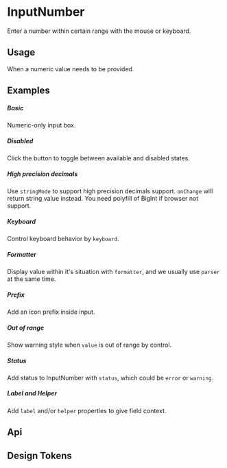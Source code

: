 
<Meta of={KitInputNumberStories} />

# InputNumber

Enter a number within certain range with the mouse or keyboard.

## Usage

When a numeric value needs to be provided.

## Examples

##### Basic

Numeric-only input box.

<CustomCanvas content={Examples.Basic} source={Sources.Basic} id="inputnumber-basic" />

##### Disabled

Click the button to toggle between available and disabled states.

<CustomCanvas content={Examples.Disabled} source={Sources.Disabled} id="inputnumber-disabled" />

##### High precision decimals

Use `stringMode` to support high precision decimals support. `onChange` will return string value instead. You need polyfill of BigInt if browser not support.

<CustomCanvas content={Examples.Precision} source={Sources.Precision} id="inputnumber-precision" />

##### Keyboard

Control keyboard behavior by `keyboard`.

<CustomCanvas content={Examples.Keyboard} source={Sources.Keyboard} id="inputnumber-keyboard" />

##### Formatter

Display value within it's situation with `formatter`, and we usually use `parser` at the same time.

<CustomCanvas content={Examples.Formatter} source={Sources.Formatter} id="inputnumber-formatter" />

##### Prefix

Add an icon prefix inside input.

<CustomCanvas content={Examples.Prefix} source={Sources.Prefix} id="inputnumber-prefix" />

##### Out of range

Show warning style when `value` is out of range by control.

<CustomCanvas content={Examples.Outrange} source={Sources.Outrange} id="inputnumber-out-range" />

##### Status

Add status to InputNumber with `status`, which could be `error` or `warning`.

<CustomCanvas content={Examples.Status} source={Sources.Status} id="inputnumber-status" />

##### Label and Helper

Add `label` and/or `helper` properties to give field context.

<CustomCanvas content={Examples.Wrapper} source={Sources.Wrapper} id="inputnumber-wrapper" />

## Api

<Canvas of={KitInputNumberStories.Api} />


<Controls of={KitInputNumberStories.Api} />


## Design Tokens

<DesignTokens path="components.InputNumber" tokens={fields?.components?.InputNumber} />